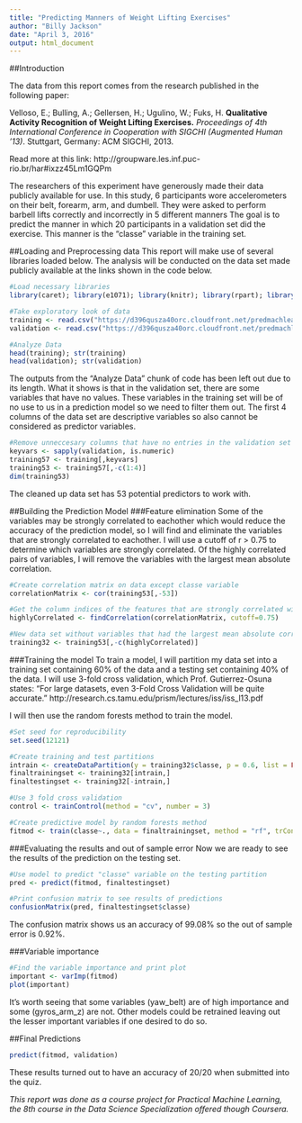 ```yaml
---
title: "Predicting Manners of Weight Lifting Exercises"
author: "Billy Jackson"
date: "April 3, 2016"
output: html_document
---
```


##Introduction

The data from this report comes from the research published in the following paper:

Velloso, E.; Bulling, A.; Gellersen, H.; Ugulino, W.; Fuks, H. **Qualitative Activity Recognition of Weight Lifting Exercises.** *Proceedings of 4th International Conference in Cooperation with SIGCHI (Augmented Human '13)*. Stuttgart, Germany: ACM SIGCHI, 2013.

Read more at this link: http://groupware.les.inf.puc-rio.br/har#ixzz45Lm1GQPm

The researchers of this experiment have generously made their data publicly available for use.  In this study, 6 participants wore accelerometers on their belt, forearm, arm, and dumbell. They were asked to perform barbell lifts correctly and incorrectly in 5 different manners  The goal is to predict the manner in which 20 participants in a validation set did the exercise. This manner is the "classe" variable in the training set. 

##Loading and Preprocessing data
This report will make use of several libraries loaded below.  The analysis will be conducted on the data set made publicly available at the links shown in the code below.
```r
#Load necessary libraries
library(caret); library(e1071); library(knitr); library(rpart); library(randomForest); library(dplyr); library(mlbench)

#Take exploratory look of data
training <- read.csv("https://d396qusza40orc.cloudfront.net/predmachlearn/pml-training.csv")
validation <- read.csv("https://d396qusza40orc.cloudfront.net/predmachlearn/pml-testing.csv")
```

```r
#Analyze Data
head(training); str(training)
head(validation); str(validation)
```
The outputs from the "Analyze Data" chunk of code has been left out due to its length.  What it shows is that in the validation set, there are some variables that have no values.  These variables in the training set will be of no use to us in a prediction model so we need to filter them out.  The first 4 columns of the data set are descriptive variables so also cannot be considered as predictor variables.

```r
#Remove unneccesary columns that have no entries in the validation set and the descriptive variables
keyvars <- sapply(validation, is.numeric)
training57 <- training[,keyvars]
training53 <- training57[,-c(1:4)]
dim(training53)
```
The cleaned up data set has 53 potential predictors to work with.

##Building the Prediction Model
###Feature elimination
Some of the variables may be strongly correlated to eachother which would reduce the accuracy of the prediction model, so I will find and eliminate the variables that are strongly correlated to eachother.  I will use a cutoff of r > 0.75 to determine which variables are strongly correlated.  Of the highly correlated pairs of variables, I will remove the variables with the largest mean absolute correlation.
```r
#Create correlation matrix on data except classe variable
correlationMatrix <- cor(training53[,-53])

#Get the column indices of the features that are strongly correlated with one another
highlyCorrelated <- findCorrelation(correlationMatrix, cutoff=0.75)

#New data set without variables that had the largest mean absolute correlation
training32 <- training53[,-c(highlyCorrelated)]
```


###Training the model
To train a model, I will partition my data set into a training set containing 60% of the data and a testing set containing 40% of the data.  I will use 3-fold cross validation, which Prof. Gutierrez-Osuna states: "For large datasets, even 3-Fold Cross Validation will be quite accurate." http://research.cs.tamu.edu/prism/lectures/iss/iss_l13.pdf

I will then use the random forests method to train the model.
```r
#Set seed for reproducibility
set.seed(12121)

#Create training and test partitions
intrain <- createDataPartition(y = training32$classe, p = 0.6, list = FALSE)
finaltrainingset <- training32[intrain,]
finaltestingset <- training32[-intrain,]

#Use 3 fold cross validation
control <- trainControl(method = "cv", number = 3)

#Create predictive model by random forests method
fitmod <- train(classe~., data = finaltrainingset, method = "rf", trControl = control) 
```


###Evaluating the results and out of sample error
Now we are ready to see the results of the prediction on the testing set.
```r
#Use model to predict "classe" variable on the testing partition
pred <- predict(fitmod, finaltestingset)

#Print confusion matrix to see results of predictions
confusionMatrix(pred, finaltestingset$classe)
```
The confusion matrix shows us an accuracy of 99.08% so the out of sample error is 0.92%.

###Variable importance
```r
#Find the variable importance and print plot
important <- varImp(fitmod)
plot(important)
```

It's worth seeing that some variables (yaw_belt) are of high importance and some (gyros_arm_z) are not.  Other models could be retrained leaving out the lesser important variables if one desired to do so.

##Final Predictions
```r
predict(fitmod, validation)
```
These results turned out to have an accuracy of 20/20 when submitted into the quiz.

*This report was done as a course project for Practical Machine Learning, the 8th course in the Data Science Specialization offered though Coursera.*